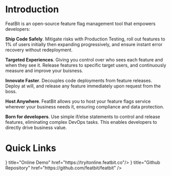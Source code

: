 

# Introduction
 
FeatBit is an open-source feature flag management tool that empowers developers:

**Ship Code Safely**. Mitigate risks with Production Testing, roll out features to 1% of users initially then expanding progressively, and ensure instant error recovery without redeployment.

**Targeted Experiences**. Giving you control over who sees each feature and when they see it. Release features to specific target users, and continuously measure and improve your buisness.

**Innovate Faster**. Decouples code deployments from feature releases. Deploy at will, and release any feature immediately upon request from the boss.

**Host Anywhere**. FeatBit allows you to host your feature flags service wherever your business needs it, ensuring compliance and data protection.

**Born for developers**. Use simple if/else statements to control and release features, eliminating complex DevOps tasks. This enables developers to directly drive business value.

# Quick Links

<Cards>
  <Card icon={<ArrowRightIcon />} title="Online Demo" href="https://tryitonline.featbit.co"/>
  <Card icon={<GlobeIcon />} title="Github Repository" href="https://github.com/featbit/featbit" />
</Cards>
